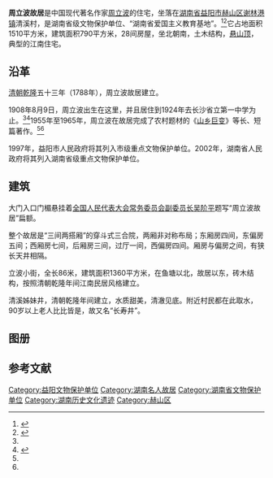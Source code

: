 '''周立波故居'''是中国现代著名作家[[周立波_(作家)|周立波]]的住宅，坐落在[[湖南省|湖南省]][[益阳市|益阳市]][[赫山区|赫山区]][[谢林港镇|谢林港镇]]清溪村，是湖南省级文物保护单位、“湖南省爱国主义教育基地”。<ref name="cat">{{cite news |author1=黄晗 |title=周立波故居：为人民写作 为时代高歌 |url=http://www.hunantoday.cn/article/202006/20200630070939671.html |work=新湖南 |accessdate=2020-10-01 |date=2020-06-30 |archive-date=2020-10-31 |archive-url=https://web.archive.org/web/20201031053549/http://www.hunantoday.cn/article/202006/20200630070939671.html |dead-url=no }}</ref><ref>{{cite news |author1=杨玉菡 |title=60多名华裔学子寻访周立波故居 |url=http://travel.sina.com.cn/domestic/pages/2019-08-21/detail-ihytcitn0747784.shtml |accessdate=2020-10-01 |work=新浪 |date=2019-08-21 |archive-date=2020-10-30 |archive-url=https://web.archive.org/web/20201030081533/http://travel.sina.com.cn/domestic/pages/2019-08-21/detail-ihytcitn0747784.shtml |dead-url=no }}</ref>它占地面积1510平方米，建筑面积790平方米，28间房屋，坐北朝南，土木结构，[[悬山顶|悬山顶]]，典型的江南住宅。

==沿革==
[[清朝|清朝]][[乾隆|乾隆]]五十三年（1788年），周立波故居建立。

1908年8月9日，周立波出生在这里，并且居住到1924年去长沙省立第一中学为止。<ref name="cat"/><ref name="bask">{{cite news |title=周立波故居：为人民写作 为时代高歌 |url=https://m.voc.com.cn/wxhn/article/202006/202006300924559079.html |work=湖南日报 |accessdate=2020-10-01 |date=2020-06-30 |archive-date=2020-10-31 |archive-url=https://web.archive.org/web/20201031151934/https://m.voc.com.cn/wxhn/article/202006/202006300924559079.html |dead-url=no }}</ref>1955年至1965年，周立波在故居完成了农村题材的《[[山乡巨变|山乡巨变]]》等长、短篇著作。<ref name="bask"/><ref name="cat"/>

1997年，益阳市人民政府将其列入市级重点文物保护单位。2002年，湖南省人民政府将其列入湖南省级重点文物保护单位。

==建筑==
大门入口门楣悬挂着[[全国人民代表大会常务委员会副委员长|全国人民代表大会常务委员会副委员长]][[吴阶平|吴阶平]]题写“周立波故居”扁额。

整个故居是“三间两搭厢”的穿斗式三合院，两厢非对称布局；东厢房四间，东偏房五间；西厢房七间，后厢房三间，过厅一间，西偏房四间。厢房与偏房之间，有狭长天井相隔。

立波小街，全长86米，建筑面积1360平方米，在鱼塘以北，故居以东，砖木结构，按照清朝乾隆年间江南民居风格建立。

清溪姊妹井，清朝乾隆年间建立，水质甜美，清澈见底。附近村民都在此取水，90岁以上老人比比皆是，故又名“长寿井”。

==图册==
{{Gallery
|align=center
|File:Former Residence of Zhou Libo, Picture2.jpg
 |周立波故居前景。
|File:Bedroom of Zhou Libo, Former Residence of Zhou Libo, Picture2.jpg
 |周立波卧室。
|File:Libo Street, Former Residence of Zhou Libo, Picture3.jpg
 |立波小街。
|File:Interior of an old-style private school, Former Residence of Zhou Libo.jpg
 |周立波故居的私塾。
|File:Qingxi Sister Well, Former Residence of Zhou Libo.jpg
 |清溪姊妹井。
}}
{{Gallery
|align=center
|File:Central room, Former Residence of Zhou Libo, Picture2.jpg
 |故居堂屋的周立波铜像。
|File:Statue of Zhou Libo, Former Residence of Zhou Libo.jpg
 |故居外的周立波铜像。
}}

==参考文献==
{{reflist}}
{{coord|28.542198|112.326124|format=dms|type:house_region:CN|display =title}}
{{Commons category|Former Residence of Zhou Libo}}
{{DEFAULTSORT:Zhou周立波故居}}
[[Category:益阳文物保护单位|Category:益阳文物保护单位]]
[[Category:湖南名人故居|Category:湖南名人故居]]
[[Category:湖南省文物保护单位|Category:湖南省文物保护单位]]
[[Category:湖南历史文化遗迹|Category:湖南历史文化遗迹]]
[[Category:赫山区|Category:赫山区]]